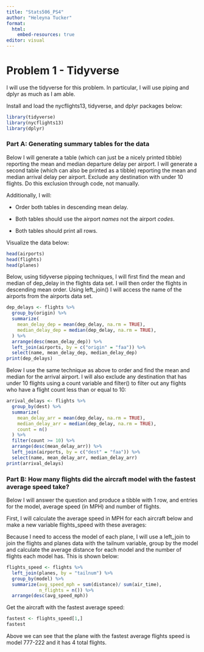 ```yaml
---
title: "Stats506_PS4"
author: "Heleyna Tucker"
format:
  html:
    embed-resources: true
editor: visual
---
```


# Problem 1 - Tidyverse

I will use the tidyverse for this problem. In particular, I will use piping and dplyr as much as I am able.

Install and load the nycflights13, tidyverse, and dplyr packages below:

```r
library(tidyverse)
library(nycflights13)
library(dplyr)
```

### Part A: Generating summary tables for the data

Below I will generate a table (which can just be a nicely printed tibble) reporting the mean and median departure delay per airport. I will generate a second table (which can also be printed as a tibble) reporting the mean and median arrival delay per airport. Exclude any destination with under 10 flights. Do this exclusion through code, not manually.

Additionally, I will:

-   Order both tables in descending mean delay.

-   Both tables should use the airport *names* not the airport *codes*.

-   Both tables should print all rows.

Visualize the data below:

```r
head(airports)
head(flights)
head(planes)
```

Below, using tidyverse pipping techniques, I will first find the mean and median of dep_delay in the flights data set. I will then order the flights in descending mean order. Using left_join() I will access the name of the airports from the airports data set.

```r
dep_delays <- flights %>%
  group_by(origin) %>%
  summarize(
    mean_delay_dep = mean(dep_delay, na.rm = TRUE),
    median_delay_dep = median(dep_delay, na.rm = TRUE),
  ) %>%
  arrange(desc(mean_delay_dep)) %>%
  left_join(airports, by = c("origin" = "faa")) %>%
  select(name, mean_delay_dep, median_delay_dep)
print(dep_delays)
```

Below I use the same technique as above to order and find the mean and median for the arrival airport. I will also exclude any destination that has under 10 flights using a count variable and filter() to filter out any flights who have a flight count less than or equal to 10:

```r
arrival_delays <- flights %>%
  group_by(dest) %>%
  summarize(
    mean_delay_arr = mean(dep_delay, na.rm = TRUE),
    median_delay_arr = median(dep_delay, na.rm = TRUE),
    count = n()
  ) %>%
  filter(count >= 10) %>%
  arrange(desc(mean_delay_arr)) %>%
  left_join(airports, by = c("dest" = "faa")) %>%
  select(name, mean_delay_arr, median_delay_arr)
print(arrival_delays)
```

### Part B: How many flights did the aircraft model with the fastest average speed take?

Below I will answer the question and produce a tibble with 1 row, and entries for the model, average speed (in MPH) and number of flights.

First, I will calculate the average speed in MPH for each aircraft below and make a new variable flights_speed with these averages:

Because I need to access the model of each plane, I will use a left_join to join the flights and planes data with the tailnum variable, group by the model and calculate the average distance for each model and the number of flights each model has. This is shown below:

```r
flights_speed <- flights %>%
  left_join(planes, by = "tailnum") %>%
  group_by(model) %>%
  summarize(avg_speed_mph = sum(distance)/ sum(air_time), 
            n_flights = n()) %>%
  arrange(desc(avg_speed_mph))
```

Get the aircraft with the fastest average speed:

```r
fastest <- flights_speed[1,]
fastest
```

Above we can see that the plane with the fastest average flights speed is model 777-222 and it has 4 total flights.
